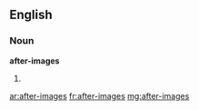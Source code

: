 ==English==

===Noun===
'''after-images'''

# {{plural of|after-image}}

[[ar:after-images]]
[[fr:after-images]]
[[mg:after-images]]